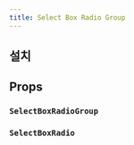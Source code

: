 ```yaml
---
title: Select Box Radio Group
---
```


<ComponentExample name="select-box-radio-group-preview" />

## 설치

<Installation name="select-box-group" />

## Props

### `SelectBoxRadioGroup`

<AutoTypeTable
  path="./registry/ui/select-box-group.tsx"
  name="SelectBoxRadioGroupProps"
/>

### `SelectBoxRadio`

<AutoTypeTable
  path="./registry/ui/select-box-group.tsx"
  name="SelectBoxRadioProps"
/>

